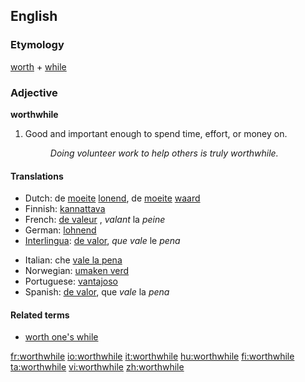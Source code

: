 ==English==

===Etymology===
[[worth]] + [[while]]

===Adjective===
'''worthwhile'''

# Good and important enough to spend time, effort, or money on.
#: ''Doing volunteer work to help others is truly worthwhile.''

====Translations====
{{trans-top|good and important enough to spend time, effort, or money on}}
* Dutch: de [[moeite]] {{f}} [[lonend]], de [[moeite]] [[waard]]
* Finnish: [[kannattava]]
* French: [[de valeur]] {{f}}, ''valant'' la ''peine''
* German: [[lohnend]]
* [[Interlingua]]: [[de valor]], ''que'' ''vale'' le ''pena''
{{trans-mid}}
* Italian: che [[vale la pena]]
* Norwegian: [[umaken verd]]
* Portuguese: [[vantajoso]]
* Spanish: [[de valor]], que ''vale'' la ''pena''
{{trans-bottom}}

====Related terms====
* [[worth one's while]]

[[fr:worthwhile]]
[[io:worthwhile]]
[[it:worthwhile]]
[[hu:worthwhile]]
[[fi:worthwhile]]
[[ta:worthwhile]]
[[vi:worthwhile]]
[[zh:worthwhile]]